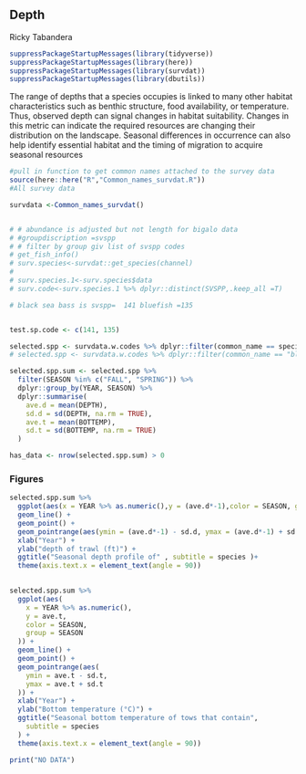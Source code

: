 ## Depth
Ricky Tabandera

```r
suppressPackageStartupMessages(library(tidyverse))
suppressPackageStartupMessages(library(here))
suppressPackageStartupMessages(library(survdat))
suppressPackageStartupMessages(library(dbutils))
```

The range of depths that a species occupies is linked to many other habitat characteristics such as benthic structure, food availability, or temperature. Thus, observed depth can signal changes in habitat suitability. Changes in this metric can indicate the required resources are changing their distribution on the landscape. Seasonal differences in occurrence can also help identify essential habitat and the timing of migration to acquire seasonal resources 

```r
#pull in function to get common names attached to the survey data
source(here::here("R","Common_names_survdat.R"))
#All survey data 

survdata <-Common_names_survdat()


# # abundance is adjusted but not length for bigalo data
# #groupdiscription =svspp
# # filter by group giv list of svspp codes
# get_fish_info()
# surv.species<-survdat::get_species(channel)
#
# surv.species.1<-surv.species$data
# surv.code<-surv.species.1 %>% dplyr::distinct(SVSPP,.keep_all =T)

# black sea bass is svspp= 	141 bluefish =135


test.sp.code <- c(141, 135)

selected.spp <- survdata.w.codes %>% dplyr::filter(common_name == species)
# selected.spp <- survdata.w.codes %>% dplyr::filter(common_name == "black sea bass")

selected.spp.sum <- selected.spp %>%
  filter(SEASON %in% c("FALL", "SPRING")) %>%
  dplyr::group_by(YEAR, SEASON) %>%
  dplyr::summarise(
    ave.d = mean(DEPTH),
    sd.d = sd(DEPTH, na.rm = TRUE),
    ave.t = mean(BOTTEMP),
    sd.t = sd(BOTTEMP, na.rm = TRUE)
  )

has_data <- nrow(selected.spp.sum) > 0
```

### Figures

```r

selected.spp.sum %>%
  ggplot(aes(x = YEAR %>% as.numeric(),y = (ave.d*-1),color = SEASON, group = SEASON)) +
  geom_line() +
  geom_point() +
  geom_pointrange(aes(ymin = (ave.d*-1) - sd.d, ymax = (ave.d*-1) + sd.d)) +
  xlab("Year") +
  ylab("depth of trawl (ft)") +
  ggtitle("Seasonal depth profile of" , subtitle = species )+
  theme(axis.text.x = element_text(angle = 90))
  
```

```r

selected.spp.sum %>%
  ggplot(aes(
    x = YEAR %>% as.numeric(),
    y = ave.t,
    color = SEASON,
    group = SEASON
  )) +
  geom_line() +
  geom_point() +
  geom_pointrange(aes(
    ymin = ave.t - sd.t,
    ymax = ave.t + sd.t
  )) +
  xlab("Year") +
  ylab("Bottom temperature (°C)") +
  ggtitle("Seasonal bottom temperature of tows that contain",
    subtitle = species
  ) +
  theme(axis.text.x = element_text(angle = 90))
```

```r
print("NO DATA")
```

